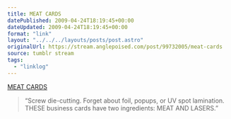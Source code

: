 ```yaml
---
title: MEAT CARDS
datePublished: 2009-04-24T18:19:45+00:00
dateUpdated: 2009-04-24T18:19:45+00:00
format: "link"
layout: "../../../layouts/posts/post.astro"
originalUrl: https://stream.anglepoised.com/post/99732005/meat-cards
source: tumblr stream
tags:
  - "linklog"
---
```


[MEAT CARDS][1]

> &ldquo;Screw die-cutting. Forget about foil, popups, or UV spot lamination. THESE business cards have two ingredients: MEAT AND LASERS.&rdquo;

[1]: http://www.meatcards.com/
